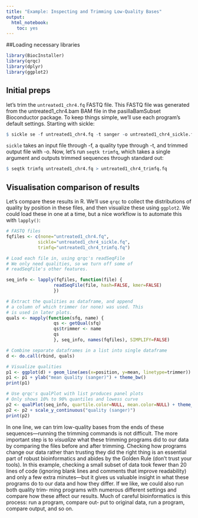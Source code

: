 ```yaml
---
title: "Example: Inspecting and Trimming Low-Quality Bases"
output: 
  html_notebook: 
    toc: yes
---
```


##Loading necessary libraries
```r
library(BiocInstaller)
library(qrqc)
library(dplyr)
library(ggplot2)
```

## Initial preps
let’s trim the `untreated1_chr4.fq` FASTQ file. This FASTQ file was generated from the untreated1_chr4.bam BAM file in the pasillaBamSubset Bioconductor package. To keep things simple, we’ll use each program’s default settings. Starting with sickle:
```r
$ sickle se -f untreated1_chr4.fq -t sanger -o untreated1_chr4_sickle.fq
```
`sickle` takes an input file through -f, a quality type through -t, and trimmed output
file with -o.
Now, let’s run `seqtk trimfq`, which takes a single argument and outputs trimmed
sequences through standard out:
```r
$ seqtk trimfq untreated1_chr4.fq > untreated1_chr4_trimfq.fq
```

## Visualisation comparison of results
Let’s compare these results in R. We’ll use `qrqc` to collect the distributions of quality
by position in these files, and then visualize these using `ggplot2`. We could load these
in one at a time, but a nice workflow is to automate this with `lapply()`:
```r

# FASTQ files
fqfiles <- c(none="untreated1_chr4.fq",
            sickle="untreated1_chr4_sickle.fq",
            trimfq="untreated1_chr4_trimfq.fq")

# Load each file in, using qrqc's readSeqFile
# We only need qualities, so we turn off some of
# readSeqFile's other features.

seq_info <- lapply(fqfiles, function(file) {
                  readSeqFile(file, hash=FALSE, kmer=FALSE)
                  })

# Extract the qualities as dataframe, and append
# a column of which trimmer (or none) was used. This
# is used in later plots.
quals <- mapply(function(sfq, name) {
                  qs <- getQual(sfq)
                  qs$trimmer <- name
                  qs
                  }, seq_info, names(fqfiles), SIMPLIFY=FALSE)

# Combine separate dataframes in a list into single dataframe
d <- do.call(rbind, quals)

# Visualize qualities
p1 <- ggplot(d) + geom_line(aes(x=position, y=mean, linetype=trimmer))
p1 <- p1 + ylab("mean quality (sanger)") + theme_bw()
print(p1)

# Use qrqc's qualPlot with list produces panel plots
# Only shows 10% to 90% quantiles and lowess curve
p2 <- qualPlot(seq_info, quartile.color=NULL, mean.color=NULL) + theme_bw()
p2 <- p2 + scale_y_continuous("quality (sanger)")
print(p2)
```
In one line, we can trim low-quality bases from the ends of these sequences—running
the trimming commands is not difficult. The more important step is to *visualize* what
these trimming programs did to our data by comparing the files before and after
trimming. Checking how programs change our data rather than trusting they did the
right thing is an essential part of robust bioinformatics and abides by the Golden Rule
(don’t trust your tools). In this example, checking a small subset of data took fewer
than 20 lines of code (ignoring blank lines and comments that improve readability)
and only a few extra minutes—but it gives us valuable insight in what these programs
do to our data and how they differ. If we like, we could also run both quality trim‐
ming programs with numerous different settings and compare how these affect our
results. Much of careful bioinformatics is this process: run a program, compare out‐
put to original data, run a program, compare output, and so on.
